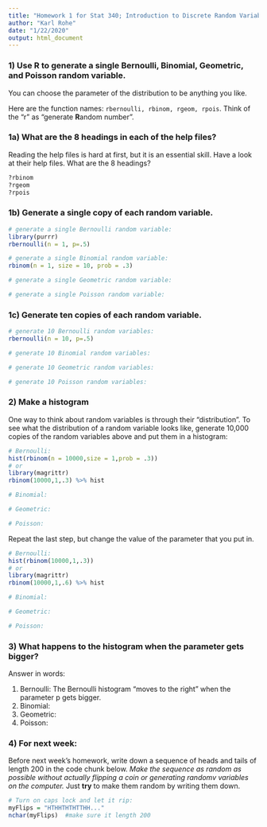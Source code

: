 ```yaml
---
title: "Homework 1 for Stat 340; Introduction to Discrete Random Variables"
author: "Karl Rohe"
date: "1/22/2020"
output: html_document
---
```


### 1) Use R to generate a single Bernoulli, Binomial, Geometric, and Poisson random variable.

 You can choose the parameter of the distribution to be anything you like.  

Here are the function names: `rbernoulli, rbinom, rgeom, rpois`. Think of the "r" as "generate **R**andom number".

### 1a) What are the 8 headings in each of the help files? 

Reading the help files is hard at first, but it is an essential skill.  Have a look at their help files.  What are the 8 headings?
```r
?rbinom
?rgeom
?rpois
```



### 1b) Generate a single copy of each random variable.

```r

# generate a single Bernoulli random variable:
library(purrr)
rbernoulli(n = 1, p=.5) 

# generate a single Binomial random variable:
rbinom(n = 1, size = 10, prob = .3)

# generate a single Geometric random variable:

# generate a single Poisson random variable:
```


### 1c) Generate ten copies of each random variable.

```r
# generate 10 Bernoulli random variables:
rbernoulli(n = 10, p=.5) 

# generate 10 Binomial random variables:

# generate 10 Geometric random variables:

# generate 10 Poisson random variables:

```


### 2) Make a histogram

One way to think about random variables is through their "distribution".  To see what the distribution of a random variable looks like, generate 10,000 copies of the random variables above and put them in a histogram:

```r
# Bernoulli:
hist(rbinom(n = 10000,size = 1,prob = .3))
# or 
library(magrittr)
rbinom(10000,1,.3) %>% hist

# Binomial:

# Geometric:

# Poisson:

```

Repeat the last step, but change the value of the parameter that you put in.  


```r
# Bernoulli:
hist(rbinom(10000,1,.3))
# or 
library(magrittr)
rbinom(10000,1,.6) %>% hist

# Binomial:

# Geometric:

# Poisson:

```


### 3)  What happens to the histogram when the parameter gets bigger?  

Answer in words:

1) Bernoulli: The Bernoulli histogram "moves to the right" when the parameter p gets bigger.
2) Binomial:
3) Geometric:
4) Poisson:



### 4) For next week:

Before next week's homework, write down a sequence of heads and tails of length 200 in the code chunk below.  *Make the sequence as random as possible without actually flipping a coin or generating randomv variables on the computer.* Just **try** to make them random by writing them down.
```r
# Turn on caps lock and let it rip:
myFlips = "HTHHTHTHTTHH..."
nchar(myFlips)  #make sure it length 200
```
